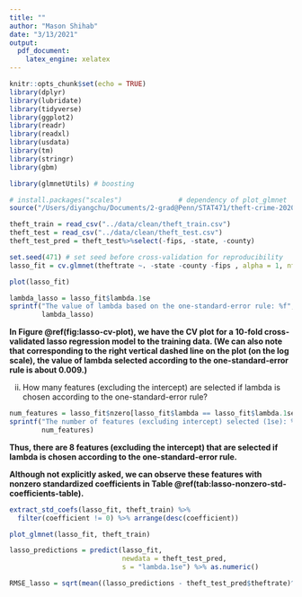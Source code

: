 ```yaml
---
title: ""
author: "Mason Shihab"
date: "3/13/2021"
output:
  pdf_document:
    latex_engine: xelatex
---
```


```r
knitr::opts_chunk$set(echo = TRUE)
library(dplyr)
library(lubridate)
library(tidyverse)
library(ggplot2)
library(readr)
library(readxl)
library(usdata)
library(tm)
library(stringr)
library(gbm)

library(glmnetUtils) # boosting
```

```r
# install.packages("scales")              # dependency of plot_glmnet
source("/Users/diyangchu/Documents/2-grad@Penn/STAT471/theft-crime-2020/code/functions/plot_glmnet.R")
```

```r
theft_train = read_csv("../data/clean/theft_train.csv")
theft_test = read_csv("../data/clean/theft_test.csv")
theft_test_pred = theft_test%>%select(-fips, -state, -county)
```


```r
set.seed(471) # set seed before cross-validation for reproducibility
lasso_fit = cv.glmnet(theftrate ~. -state -county -fips , alpha = 1, nfolds = 10, data = theft_train) 
```

```r
plot(lasso_fit)
```

```r
lambda_lasso = lasso_fit$lambda.1se
sprintf("The value of lambda based on the one-standard-error rule: %f",
        lambda_lasso)
```

**In Figure \@ref(fig:lasso-cv-plot), we have the CV plot for a 10-fold cross-validated lasso regression model to the training data. (We can also note that corresponding to the right vertical dashed line on the plot (on the log scale), the value of lambda selected according to the one-standard-error rule is about 0.009.)**

ii. How many features (excluding the intercept) are selected if lambda is chosen according to the one-standard-error rule?

```r
num_features = lasso_fit$nzero[lasso_fit$lambda == lasso_fit$lambda.1se]
sprintf("The number of features (excluding intercept) selected (1se): %i", 
        num_features)
```

**Thus, there are 8 features (excluding the intercept) that are selected if lambda is chosen according to the one-standard-error rule.**

**Although not explicitly asked, we can observe these features with nonzero standardized coefficients in Table \@ref(tab:lasso-nonzero-std-coefficients-table).**
```r
extract_std_coefs(lasso_fit, theft_train) %>% 
  filter(coefficient != 0) %>% arrange(desc(coefficient))
```

```r
plot_glmnet(lasso_fit, theft_train)
```



```r
lasso_predictions = predict(lasso_fit, 
                            newdata = theft_test_pred,
                            s = "lambda.1se") %>% as.numeric()
```

```r
RMSE_lasso = sqrt(mean((lasso_predictions - theft_test_pred$theftrate)^2))
```

